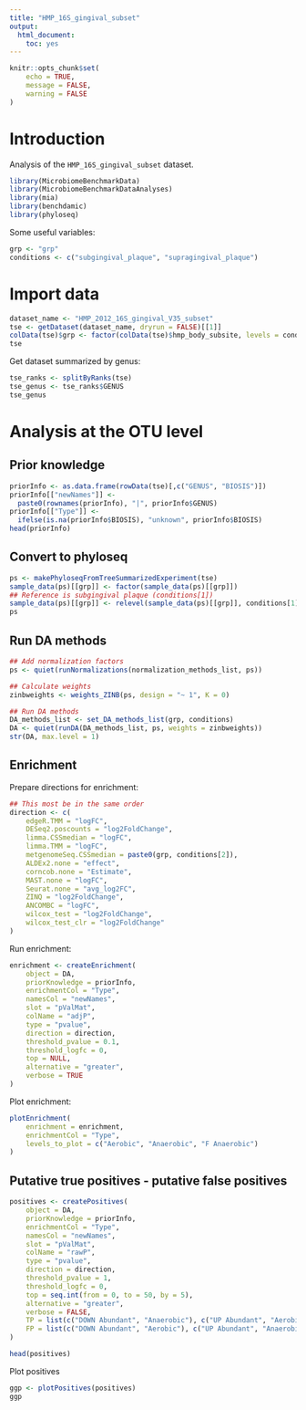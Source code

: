 ```yaml
---
title: "HMP_16S_gingival_subset"
output:
  html_document:
    toc: yes
---
```


```r
knitr::opts_chunk$set(
    echo = TRUE,
    message = FALSE,
    warning = FALSE 
)
```

# Introduction

Analysis of the `HMP_16S_gingival_subset` dataset.

```r
library(MicrobiomeBenchmarkData)
library(MicrobiomeBenchmarkDataAnalyses)
library(mia)
library(benchdamic)
library(phyloseq)
```

Some useful variables:

```r
grp <- "grp"
conditions <- c("subgingival_plaque", "supragingival_plaque")
```

# Import data

```r
dataset_name <- "HMP_2012_16S_gingival_V35_subset"
tse <- getDataset(dataset_name, dryrun = FALSE)[[1]]
colData(tse)$grp <- factor(colData(tse)$hmp_body_subsite, levels = conditions)
tse
```

Get dataset summarized by genus:

```r
tse_ranks <- splitByRanks(tse)
tse_genus <- tse_ranks$GENUS
tse_genus
```

# Analysis at the OTU level

## Prior knowledge

```r
priorInfo <- as.data.frame(rowData(tse)[,c("GENUS", "BIOSIS")])
priorInfo[["newNames"]] <- 
  paste0(rownames(priorInfo), "|", priorInfo$GENUS)
priorInfo[["Type"]] <- 
  ifelse(is.na(priorInfo$BIOSIS), "unknown", priorInfo$BIOSIS)
head(priorInfo)
```

## Convert to phyloseq

```r
ps <- makePhyloseqFromTreeSummarizedExperiment(tse)
sample_data(ps)[[grp]] <- factor(sample_data(ps)[[grp]])
## Reference is subgingival plaque (conditions[1])
sample_data(ps)[[grp]] <- relevel(sample_data(ps)[[grp]], conditions[1])
ps
```

## Run DA methods

```r
## Add normalization factors
ps <- quiet(runNormalizations(normalization_methods_list, ps))

## Calculate weights
zinbweights <- weights_ZINB(ps, design = "~ 1", K = 0)

## Run DA methods
DA_methods_list <- set_DA_methods_list(grp, conditions)
DA <- quiet(runDA(DA_methods_list, ps, weights = zinbweights))
str(DA, max.level = 1)
```

## Enrichment

Prepare directions for enrichment:

```r
## This most be in the same order
direction <- c(
    edgeR.TMM = "logFC", 
    DESeq2.poscounts = "log2FoldChange",
    limma.CSSmedian = "logFC",
    limma.TMM = "logFC",
    metgenomeSeq.CSSmedian = paste0(grp, conditions[2]),
    ALDEx2.none = "effect",
    corncob.none = "Estimate",
    MAST.none = "logFC",
    Seurat.none = "avg_log2FC",
    ZINQ = "log2FoldChange",
    ANCOMBC = "logFC",
    wilcox_test = "log2FoldChange",
    wilcox_test_clr = "log2FoldChange"
)
```

Run enrichment: 

```r
enrichment <- createEnrichment(
    object = DA,
    priorKnowledge = priorInfo,
    enrichmentCol = "Type",
    namesCol = "newNames",
    slot = "pValMat",
    colName = "adjP",
    type = "pvalue",
    direction = direction,
    threshold_pvalue = 0.1,
    threshold_logfc = 0,
    top = NULL,
    alternative = "greater",
    verbose = TRUE
)
```

Plot enrichment:

```r
plotEnrichment(
    enrichment = enrichment, 
    enrichmentCol = "Type",
    levels_to_plot = c("Aerobic", "Anaerobic", "F Anaerobic")
)

```

## Putative true positives - putative false positives

```r
positives <- createPositives(
    object = DA, 
    priorKnowledge = priorInfo,
    enrichmentCol = "Type",
    namesCol = "newNames",
    slot = "pValMat",
    colName = "rawP",
    type = "pvalue",
    direction = direction,
    threshold_pvalue = 1,
    threshold_logfc = 0,
    top = seq.int(from = 0, to = 50, by = 5),
    alternative = "greater",
    verbose = FALSE,
    TP = list(c("DOWN Abundant", "Anaerobic"), c("UP Abundant", "Aerobic")),
    FP = list(c("DOWN Abundant", "Aerobic"), c("UP Abundant", "Anaerobic"))
)

head(positives)
```

Plot positives

```r
ggp <- plotPositives(positives)
ggp
```







